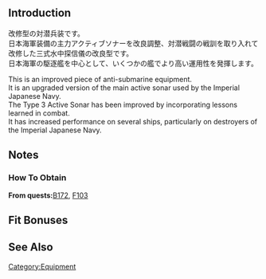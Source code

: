 {{EquipmentInfo}}

==Introduction==
改修型の対潜兵装です。<br>
日本海軍装備の主力アクティブソナーを改良調整、対潜戦闘の戦訓を取り入れて改修した三式水中探信儀の改良型です。<br>
日本海軍の駆逐艦を中心として、いくつかの艦でより高い運用性を発揮します。

This is an improved piece of anti-submarine equipment.<br>
It is an upgraded version of the main active sonar used by the Imperial Japanese Navy.<br>
The Type 3 Active Sonar has been improved by incorporating lessons learned in combat.<br>
It has increased performance on several ships, particularly on destroyers of the Imperial Japanese Navy.

==Notes==
{{Template:Equipment/ASW_Synergy}}

<div class="mw-collapsible"><h3>How To Obtain</h3>
<div class="mw-collapsible-content">
'''From quests: '''[[Quests#B172|B172]], [[Quests#F103|F103]]

</div></div>

==Fit Bonuses==
{{:{{PAGENAME}}/Bonuses}}

==See Also==

{{Equipmentlist}}
[[Category:Equipment]]